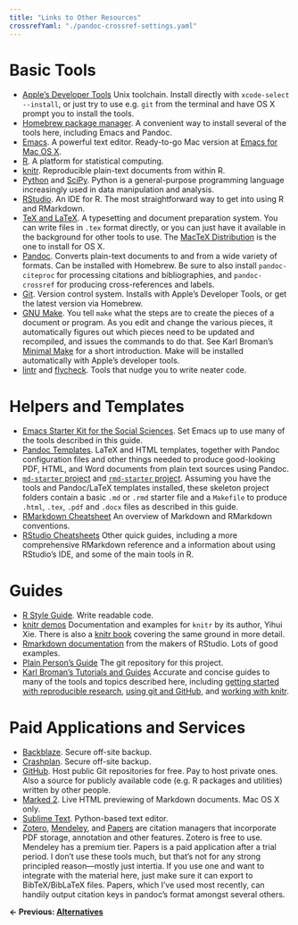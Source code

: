 ```yaml
---
title: "Links to Other Resources"
crossrefYaml: "./pandoc-crossref-settings.yaml"
---
```







# Basic Tools
- [Apple's Developer Tools](https://developer.apple.com/library/ios/technotes/tn2339/_index.html) Unix toolchain. Install directly with `xcode-select --install`, or just try to use e.g. `git` from the terminal and have OS X prompt you to install the tools.
- [Homebrew package manager](http://brew.sh). A convenient way to install several of the tools here, including Emacs and Pandoc.
- [Emacs](http://www.gnu.org/software/emacs/). A powerful text editor. Ready-to-go Mac version at [Emacs for Mac OS X](http://emacsformacosx).
- [R](http://r-project.org). A platform for statistical computing.
- [knitr](http://yihui.name/knitr/). Reproducible plain-text documents from within R. 
- [Python](http://python.org) and [SciPy](http://www.scipy.org/). Python is a general-purpose programming language increasingly used in data manipulation and analysis.
- [RStudio](http://rstudio.com). An IDE for R. The most straightforward way to get into using R and RMarkdown.
- [TeX and LaTeX](http://tug.org). A typesetting and document preparation system. You can write files in `.tex` format directly, or you can just have it available in the background for other tools to use. The [MacTeX Distribution](http://tug.org/mactex) is the one to install for OS X.
- [Pandoc](http://pandoc.org). Converts plain-text documents to and from a wide variety of formats. Can be installed with Homebrew. Be sure to also install `pandoc-citeproc` for processing citations and bibliographies, and `pandoc-crossref` for producing cross-references and labels.
- [Git](http://git-scm.org). Version control system. Installs with Apple's Developer Tools, or get the latest version via Homebrew.
- [GNU Make](http://www.gnu.org/software/make). You tell `make` what the steps are to create the pieces of a document or program. As you edit and change the various pieces, it automatically figures out which pieces need to be updated and recompiled, and issues the commands to do that. See Karl Broman's [Minimal Make](http://kbroman.org/minimal_make/) for a short introduction. Make will be installed automatically with Apple's developer tools.
- [lintr](https://github.com/jimhester/lintr) and [flycheck](https://github.com/flycheck/flycheck). Tools that nudge you to write neater code.

# Helpers and Templates
- [Emacs Starter Kit for the Social Sciences](http://kjhealy.github.com/emacs-starter-kit/). Set Emacs up to use many of the tools described in this guide.
- [Pandoc Templates](https://github.com/kjhealy/pandoc-templates). LaTeX and HTML templates, together with Pandoc configuration files and other things needed to produce good-looking PDF, HTML, and Word documents from plain text sources using Pandoc.
- [`md-starter` project](https://github.com/kjhealy/md-starter) and [`rmd-starter` project](https://github.com/kjhealy/rmd-starter). Assuming you have the tools and Pandoc/LaTeX templates installed, these skeleton project folders contain a basic `.md` or `.rmd` starter file and a `Makefile` to produce `.html`, `.tex`, `.pdf` and `.docx` files as described in this guide.
- [RMarkdown Cheatsheet](https://www.rstudio.com/wp-content/uploads/2015/02/rmarkdown-cheatsheet.pdf) An overview of Markdown and RMarkdown conventions.
- [RStudio Cheatsheets](https://rstudio.com/resources/cheatsheets/) Other quick guides, including a more comprehensive RMarkdown reference and a information about using RStudio's IDE, and some of the main tools in R.

# Guides

- [R Style Guide](http://adv-r.had.co.nz/Style.html). Write readable code. 
- [knitr demos](http://yihui.name/knitr/demos) Documentation and examples for `knitr` by its author, Yihui Xie. There is also a [knitr book](http://www.amazon.com/dp/1498716962/) covering the same ground in more detail.
- [Rmarkdown documentation](http://rmarkdown.rstudio.com) from the makers of RStudio. Lots of good examples.
- [Plain Person's Guide](http://github.com/kjhealy/plain-text.co) The git repository for this project.
- [Karl Broman's Tutorials and Guides](http://kbroman.org/pages/tutorials) Accurate and concise guides to many of the tools and topics described here, including [getting started with reproducible research](http://kbroman.org/steps2rr), [using git and GitHub](http://kbroman.org/github_tutorial), and [working with knitr](http://kbroman.org/knitr_knutshell).
    
# Paid Applications and Services
- [Backblaze](http://backblaze.com). Secure off-site backup.
- [Crashplan](http://crashplan.com). Secure off-site backup.
- [GitHub](http://github.com). Host public Git repositories for free. Pay to host private ones. Also a source for publicly available code (e.g. R packages and utilities) written by other people.
- [Marked 2](http://marked2app.com). Live HTML previewing of Markdown documents. Mac OS X only.
- [Sublime Text](http://sublimetext.com). Python-based text editor.
- [Zotero](http://zotero.org), [Mendeley](http://mendeley.com), and [Papers](http://papersapp.com) are citation managers that incorporate PDF storage, annotation and other features. Zotero is free to use. Mendeley has a premium tier. Papers is a paid application after a trial period. I don't use these tools much, but that's not for any strong principled reason---mostly just intertia. If you use one and want to integrate with the material here, just make sure it can export to BibTeX/BibLaTeX files. Papers, which I've used most recently, can handily output citation keys in pandoc's format amongst several others.


**← Previous: [Alternatives](http://plain-text.co/pros.html)**
